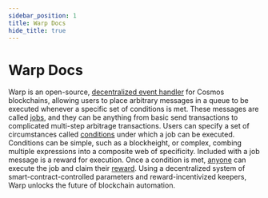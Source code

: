 ```yaml
---
sidebar_position: 1
title: Warp Docs
hide_title: true
---
```



# Warp Docs

Warp is an open-source, [decentralized event handler](./how/overview.mdx) for Cosmos blockchains, allowing users to place arbitrary messages in a queue to be executed whenever a specific set of conditions is met. These messages are called [jobs](./how/overview.mdx), and they can be anything from basic send transactions to complicated multi-step arbitrage transactions. Users can specify a set of circumstances called [conditions](./how/overview.mdx#conditions) under which a job can be executed. Conditions can be simple, such as a blockheight, or complex, combing multiple expressions into a composite web of specificity. Included with a job message is a reward for execution. Once a condition is met, [anyone](./how/overview.mdx#keepers) can execute the job and claim their [reward](./how/overview.mdx#rewards). Using a decentralized system of smart-contract-controlled parameters and reward-incentivized keepers, Warp unlocks the future of blockchain automation. 


<CardSection cards={homeCards} />
